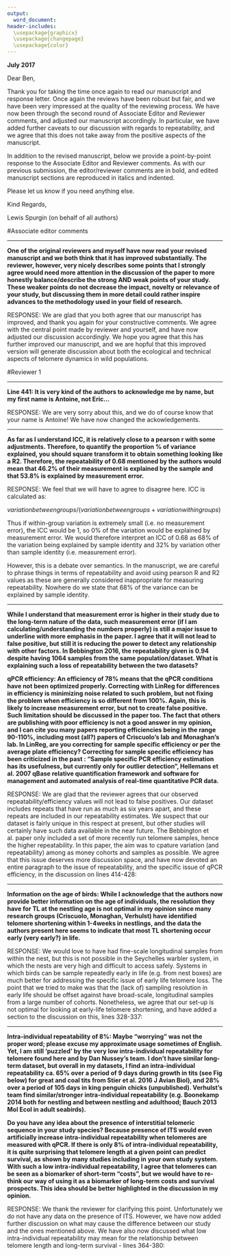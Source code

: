 ```yaml
---
output: 
  word_document:
header-includes:
  \usepackage{graphicx}
  \usepackage{changepage}
  \usepackage{color}
---
```




\begin{flushright}

\includegraphics{UEAlogo}

\bigskip

Dr Lewis G. Spurgin\\*
BBSRC Research Fellow\\*
School of Biological Sciences\\*
University of East Anglia\\*
Norwich\\*
Norfolk, NR4 7TJ\\* 
United Kingdom  

L.Spurgin@uea.ac.uk\\*
lewisspurgin.wordpress.com

\end{flushright}

\bigskip
\bigskip

**July 2017**

\bigskip

Dear Ben,

Thank you for taking the time once again to read our manuscript and response letter. Once again the reviews have been robust but fair, and we have been very impressed at the quality of the reviewing process. We have now been through the second round of Associate Editor and Reviewer comments, and adjusted our manuscript accordingly. In particular, we have added further caveats to our discussion with regards to repeatability, and we agree that this does not take away from the positive aspects of the manuscript.

In addition to the revised manuscript, below we provide a point-by-point response to the Associate Editor and Reviewer comments. As with our previous submission, the editor/reviewer comments are in bold, and edited manuscript sections are reproduced in italics and indented.

Please let us know if you need anything else.

\bigskip
\bigskip

Kind Regards,

\bigskip
\bigskip


Lewis Spurgin (on behalf of all authors)

\newpage		







#Associate editor comments

---

\bigskip

**One of the original reviewers and myself have now read your revised manuscript and we both think that it has improved substantially. The reviewer, however, very nicely describes some points that I strongly agree would need more attention in the discussion of the paper to more honestly balance/describe the strong AND weak points of your study. These weaker points do not decrease the impact, novelty or relevance of your study, but discussing them in more detail could rather inspire advances to the methodology used in your field of research.**

RESPONSE: We are glad that you both agree that our manuscript has improved, and thank you again for your constructive comments. We agree with the central point made by reviewer and yourself, and have now adjusted our discussion accordingly. We hope you agree that this has further improved our manuscript, and we are hopful that this improved version will generate discussion about both the ecological and technical aspects of telomere dynamics in wild populations.

\newpage





#Reviewer 1

---

\bigskip

**Line 441: It is very kind of the authors to acknowledge me by name, but my first name is Antoine, not Eric...**

RESPONSE: We are very sorry about this, and we do of course know that your name is Antoine! We have now changed the ackowledgements.

\bigskip






---

\bigskip

**As far as I understand ICC, it is relatively close to a pearson r with some adjustments. Therefore, to quantify the proportion % of variance explained, you should square transform it to obtain something looking like a R2. Therefore, the repeatability of 0.68 mentioned by the authors would mean that 46.2% of their measurement is explained by the sample and that 53.8% is explained by measurement error.**

RESPONSE: We feel that we will have to agree to disagree here. ICC is calculated as: 

$variation between groups / (variation between groups + variation within groups)$

Thus if within-group variation is extremely small (i.e. no measurement error), the ICC would be 1, so 0% of the variation would be explained by measurement error. We would therefore interpret an ICC of 0.68 as 68% of the variation being explained by sample identity and 32% by variation other than sample identity (i.e. measurement error).

However, this is a debate over semantics. In the manuscript, we are careful to phrase things in terms of repeatability and avoid using pearson R and R2 values as these are generally considered inappropriate for measuring repeatability. Nowhere do we state that 68% of the variance can be explained by sample identity.

\bigskip






---

\bigskip

**While I understand that measurement error is higher in their study due to the long-term nature of the data, such measurement error (if I am calculating/understanding the numbers properly) is still a major issue to underline with more emphasis in the paper. I agree that it will not lead to false positive, but still it is reducing the power to detect any relationship with other factors. In Bebbington 2016, the repeatability given is 0.94 despite having 1064 samples from the same population/dataset. What is explaining such a loss of repeatability between the two datasets?**

**qPCR efficiency: An efficiency of 78% means that the qPCR conditions have not been optimized properly. Correcting with LinReg for differences in efficiency is minimizing noise related to such problem, but not fixing the problem when efficiency is so different from 100%. Again, this is likely to increase measurement error, but not to create false positive. Such limitation should be discussed in the paper too. The fact that others are publishing with poor efficiency is not a good answer in my opinion, and I can cite you many papers reporting efficiencies being in the range 90-110%, including most (all?) papers of Criscuolo’s lab and Monaghan’s lab. In LinReg, are you correcting for sample specific efficiency or per the average plate efficiency? Correcting for sample specific efficiency has been criticized in the past : "Sample specific PCR efficiency estimation has its usefulness, but currently only for outlier detection", Hellemans et al. 2007 qBase relative quantification framework and software for management and automated analysis of real-time quantitative PCR data.**

RESPONSE: We are glad that the reviewer agrees that our observed repeatability/efficiency values will not lead to false positives. Our dataset includes repeats that have run as much as six years apart, and these repeats are included in our repeatability estimates. We suspect that our dataset is fairly unique in this respect at present, but other studies will certainly have such data available in the near future. The Bebbington et al. paper only included a set of more recently run telomere samples, hence the higher repeatability. In this paper, the aim was to cpature variation (and repeatability) among as money cohorts and samples as possible. We agree that this issue deserves more discussion space, and have now devoted an entire paragraph to the issue of repeatability, and the specific issue of qPCR efficiency, in the discussion on lines 414-428:

\begin{adjustwidth}{2cm}{2cm}

\textit{
It is worth considering the fact that the social and ecological variables we tested here explained only a small proportion of the variance in RTL. Furthermore, some factors such as territory quality and social group size were not related to telomere dynamics when we may have expected them to be (Van de Crommenacker et al. 2011; Brouwer, Richardson, and Komdeur 2012). Measurement error is clearly an issue in our study, and has almost certainly decreased the explanatory power of our models, and elevated levels of Type II error. The low repeatability we observed is the product of i) lower levels of efficiency in the telomere qPCR reaction than we would have liked, ii) the long-term nature of the study. Samples for this study were run aver a period of several years, during which reagents, consumables and personnel all change. Our repeatability estimate includes samples that were run several years apart, and reflect all the sources of error that accumulated over that time. Compared to a set-up where a small amount of samples are all run at the same time, it is unsurprising that we have a higher error rate. Techniques for measuring telomere length with a greater degree of precision are likely to prove helpful in future ecological studies of telomere dynamics (Nussey et al. 2014), and discussions are now required on how to best optimise measuring telomere length for long-term studies. A central issue to resolve is how best to balance the trade-off between obtaining precise telomere measurements, and utilising the large sample sizes necessary for ecological study.
}

\end{adjustwidth}




\bigskip






---

\bigskip

**Information on the age of birds: While I acknowledge that the authors now provide better information on the age of individuals, the resolution they have for TL at the nestling age is not optimal in my opinion since many research groups (Criscuolo, Monaghan, Verhulst) have identified telomere shortening within 1-4weeks in nestlings, and the data the authors present here seems to indicate that most TL shortening occur early (very early?) in life.**

RESPONSE: We would love to have had fine-scale longitudinal samples from within the nest, but this is not possible in the Seychelles warbler system, in which the nests are very high and difficult to access safely. Systems in which birds can be sample repeatedly early in life (e.g. from nest boxes) are much better for addressing the specific issue of early life telomere loss. The point that we tried to make was that the (lack of) sampling resolution in early life should be offset against have broad-scale, longitudinal samples from a  large number of cohorts. Nonetheless, we agree that our set-up is not optimal for looking at early-life telomere shortening, and have added a section to the discussion on this, lines 328-337:

\begin{adjustwidth}{2cm}{2cm}

\textit{
Our study adds to the substantial body of literature from humans and wild animals showing that telomere length decreases with age, and that this decrease is most rapid in early life. Rapid telomere shortening in early life occurs as a consequence of the much more rapid rate of cellular division that occurs during the growth phase, but also perhaps higher levels of cellular stress during development (e.g. Frenck, Blackburn, and Shannon 1998; Haussmann, Vleck, and Nisbet 2003; Heidinger et al. 2012). Because we are rarely able to sample Seychelles warblers more than once in the nest, our system is not the best suited for looking in detail at the reasons behind telomere shortening during the growth phase. In contrast, we have good longitudinal and cross-sectional sampling from across individual lifespans, and using this data we have shown that, despite an overall trend for shortening, telomere length both increased and decreased, especially after the juvenile period. 
}

\end{adjustwidth}


\bigskip






---

\bigskip

**Intra-individual repeatability of 8%: Maybe “worrying” was not the proper word; please excuse my approximate usage sometimes of English. Yet, I am still ‘puzzled’ by the very low intra-individual repeatability for telomere found here and by Dan Nussey’s team. I don’t have similar long-term dataset, but overall in my datasets, I find an intra-individual repeatability ca. 65% over a period of 9 days during growth in tits (see Fig below) for great and coal tits from Stier et al. 2016 J Avian Biol), and 28% over a period of 105 days in king penguin chicks (unpublished). Verhulst’s team find similar/stronger intra-individual repeatability (e.g. Boonekamp 2014 both for nestling and between nestling and adulthood; Bauch 2013 Mol Ecol in adult seabirds).**

**Do you have any idea about the presence of interstitial telomeric sequence in your study species? Because presence of ITS would even artificially increase intra-individual repeatability when telomeres are measured with qPCR.
If there is only 8% of intra-individual repeatability, it is quite surprising that telomere length at a given point can predict survival, as shown by many studies including in your own study system. With such a low intra-individual repeatability, I agree that telomeres can be seen as a biomarker of short-term “costs”, but we would have to re-think our way of using it as a biomarker of long-term costs and survival prospects. This idea should be better highlighted in the discussion in my opinion.**

RESPONSE: We thank the reviewer for clarifying this point. Unfortunately we do not have any data on the presence of ITS. However, we have now added further discussion on what may cause the difference between our study and the ones mentioned above. We have also now discussed what low intra-individual repeatability may mean for the relationship between telomere length and long-term survival - lines 364-380:

\begin{adjustwidth}{2cm}{2cm}

\textit{
The finding that increases in telomere length may be sporadic and overlaid on an overall pattern of shortening with age is an important point when assessing the occurrence of telomere lengthening. Previously described approaches to distinguish telomere elongation from measurement error, based on assumptions about follow-up time between measurements (Steenstrup et al. 2013), or based on measuring variance among measurements (Simons, Stulp, and Nakagawa 2014), assume that telomere elongation within individuals is consistent over time. Our data, and that of others (Fairlie et al. 2016; Hoelzl, Cornils, et al. 2016; Hoelzl, Smith, et al. 2016) suggest that this is not the case. Such inconsistent changes in telomere length over lifespans could occur due to changes in the cellular composition of of the blood within individual samples, or due to the actual elongation of telomeres (Blackburn et al. 1989). Determining the mechanism of these changes is essential for how we view telomeres as biomarkers of costs. For example, if telomeres can be lengthened in response to improvements in environmental conditions, this would suggest that they reflect short- to medium-term costs, rather than the cumulative costs that an individual has faced over its lifespan (Bateson 2016). It is clear that telomeres can be a marker of long-term as well as short-term costs, as telomere length has been associated with both survival and lifespan in wild populations (Barrett et al. 2013; Stier et al. 2015), but we do not yet know how biologically meaningful within-individual fluctuations in telomere length are. New research is therefore required to determine when and why telomere length increases within individuals, so that biologically informed hypotheses about the nature of telomeres as biomarkers in wild populations.
}

\end{adjustwidth}






